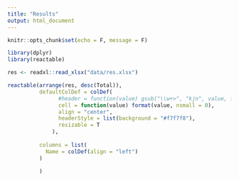 ```yaml
---
title: "Results"
output: html_document
---
```


```r
knitr::opts_chunk$set(echo = F, message = F)

library(dplyr)
library(reactable)

res <- readxl::read_xlsx("data/res.xlsx")
```

```r


reactable(arrange(res, desc(Total)),
          defaultColDef = colDef(
                #header = function(value) gsub("\\w+>", "kjn", value, fixed = TRUE),
                cell = function(value) format(value, nsmall = 0),
                align = "center",
                headerStyle = list(background = "#f7f7f8"),
                resizable = T
              ),
          
          columns = list(
            Name = colDef(align = "left")
          )
          
          )
```
